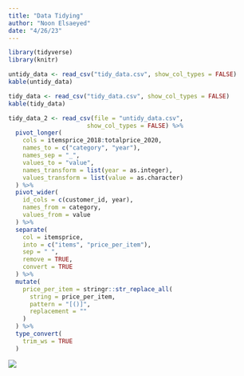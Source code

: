 ```yaml
---
title: "Data Tidying"
author: "Noon Elsaeyed"
date: "4/26/23"
---
```


```r
library(tidyverse)
library(knitr)
```

```r
untidy_data <- read_csv("tidy_data.csv", show_col_types = FALSE)
kable(untidy_data)
```

```r
tidy_data <- read_csv("tidy_data.csv", show_col_types = FALSE)
kable(tidy_data)
```

```r
tidy_data_2 <- read_csv(file = "untidy_data.csv",
                      show_col_types = FALSE) %>%
  pivot_longer(
    cols = itemsprice_2018:totalprice_2020,
    names_to = c("category", "year"),
    names_sep = "_", 
    values_to = "value", 
    names_transform = list(year = as.integer),
    values_transform = list(value = as.character) 
  ) %>%
  pivot_wider(
    id_cols = c(customer_id, year),
    names_from = category,
    values_from = value
  ) %>%
  separate(
    col = itemsprice,
    into = c("items", "price_per_item"),
    sep = " ", 
    remove = TRUE, 
    convert = TRUE
  ) %>%
  mutate(
    price_per_item = stringr::str_replace_all(
      string = price_per_item, 
      pattern = "[()]", 
      replacement = ""
    )
  ) %>%
  type_convert(
    trim_ws = TRUE
  )
```

![](tidydata.jpg)
